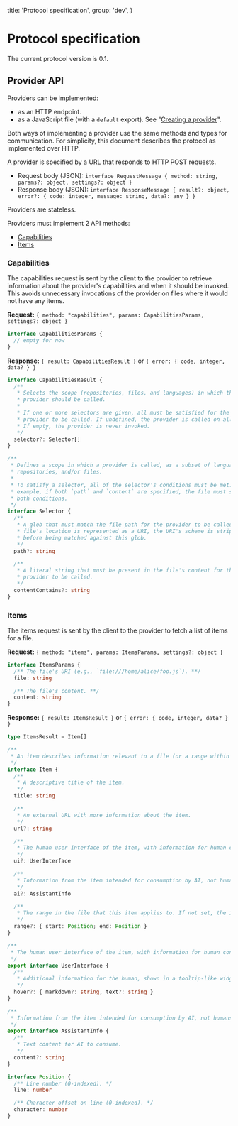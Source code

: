   title: 'Protocol specification',
  group: 'dev',
}

# Protocol specification

The current protocol version is 0.1.

## Provider API

Providers can be implemented:

- as an HTTP endpoint.
- as a JavaScript file (with a `default` export). See "[Creating a provider](creating-a-provider.mdx)".

Both ways of implementing a provider use the same methods and types for communication. For simplicity, this document describes the protocol as implemented over HTTP.

A provider is specified by a URL that responds to HTTP POST requests.

- Request body (JSON): `interface RequestMessage { method: string, params?: object, settings?: object }`
- Response body (JSON): `interface ResponseMessage { result?: object, error?: { code: integer, message: string, data?: any } }`

Providers are stateless.

Providers must implement 2 API methods:

- [Capabilities](#capabilities)
- [Items](#items)

### Capabilities

The capabilities request is sent by the client to the provider to retrieve information about the provider's capabilities and when it should be invoked. This avoids unnecessary invocations of the provider on files where it would not have any items.

**Request:** `{ method: "capabilities", params: CapabilitiesParams, settings?: object }`

```typescript
interface CapabilitiesParams {
  // empty for now
}
```

**Response:** `{ result: CapabilitiesResult }` or `{ error: { code, integer, data? } }`

```typescript
interface CapabilitiesResult {
  /**
   * Selects the scope (repositories, files, and languages) in which this
   * provider should be called.
   *
   * If one or more selectors are given, all must be satisfied for the
   * provider to be called. If undefined, the provider is called on all files.
   * If empty, the provider is never invoked.
   */
  selector?: Selector[]
}

/**
 * Defines a scope in which a provider is called, as a subset of languages,
 * repositories, and/or files.
 *
 * To satisfy a selector, all of the selector's conditions must be met. For
 * example, if both `path` and `content` are specified, the file must satisfy
 * both conditions.
 */
interface Selector {
  /**
   * A glob that must match the file path for the provider to be called. If the
   * file's location is represented as a URI, the URI's scheme is stripped
   * before being matched against this glob.
   */
  path?: string

  /**
   * A literal string that must be present in the file's content for the
   * provider to be called.
   */
  contentContains?: string
}
```

### Items

The items request is sent by the client to the provider to fetch a list of items for a file.

**Request:** `{ method: "items", params: ItemsParams, settings?: object }`

```typescript
interface ItemsParams {
  /** The file's URI (e.g., `file:///home/alice/foo.js`). **/
  file: string

  /** The file's content. **/
  content: string
}
```

**Response:** `{ result: ItemsResult }` or `{ error: { code, integer, data? } }`

```typescript
type ItemsResult = Item[]

/**
 * An item describes information relevant to a file (or a range within a file).
 */
interface Item {
  /**
   * A descriptive title of the item.
   */
  title: string

  /**
   * An external URL with more information about the item.
   */
  url?: string

  /**
   * The human user interface of the item, with information for human consumption.
   */
  ui?: UserInterface

  /**
   * Information from the item intended for consumption by AI, not humans.
   */
  ai?: AssistantInfo

  /**
   * The range in the file that this item applies to. If not set, the item applies to the entire file.
   */
  range?: { start: Position; end: Position }
}

/**
 * The human user interface of the item, with information for human consumption.
 */
export interface UserInterface {
  /**
   * Additional information for the human, shown in a tooltip-like widget when they interact with the item.
   */
  hover?: { markdown?: string, text?: string }
}

/**
 * Information from the item intended for consumption by AI, not humans.
 */
export interface AssistantInfo {
  /**
   * Text content for AI to consume.
   */
  content?: string
}

interface Position {
  /** Line number (0-indexed). */
  line: number

  /** Character offset on line (0-indexed). */
  character: number
}
```
